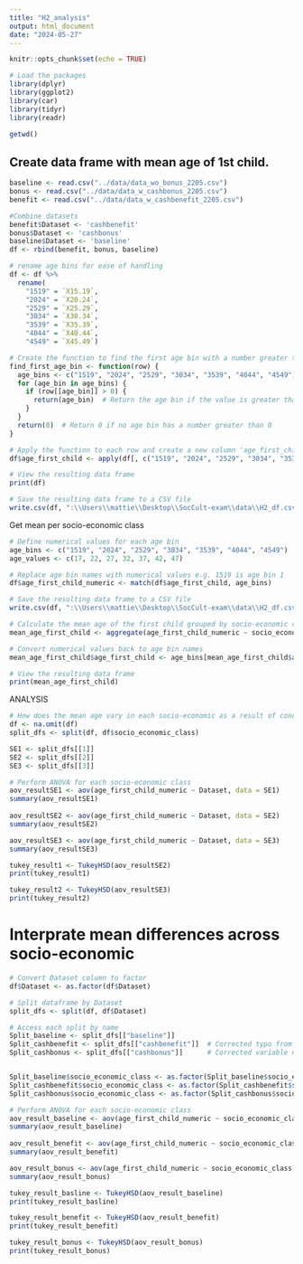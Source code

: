 ```yaml
---
title: "H2_analysis"
output: html_document
date: "2024-05-27"
---
```


```r
knitr::opts_chunk$set(echo = TRUE)

# Load the packages
library(dplyr)
library(ggplot2)
library(car)
library(tidyr)
library(readr)

getwd()
```



## Create data frame with mean age of 1st child. 
```r
baseline <- read.csv("../data/data_wo_bonus_2205.csv")
bonus <- read.csv("../data/data_w_cashbonus_2205.csv")
benefit <- read.csv("../data/data_w_cashbenefit_2205.csv")

#Combine datasets 
benefit$Dataset <- 'cashbenefit'
bonus$Dataset <- 'cashbonus'
baseline$Dataset <- 'baseline'
df <- rbind(benefit, bonus, baseline)
```


```r
# rename age bins for ease of handling
df <- df %>%
  rename(
    "1519" = `X15.19`,
    "2024" = `X20.24`,
    "2529" = `X25.29`,
    "3034" = `X30.34`,
    "3539" = `X35.39`,
    "4044" = `X40.44`,
    "4549" = `X45.49`)

# Create the function to find the first age bin with a number greater than 0
find_first_age_bin <- function(row) {
  age_bins <- c("1519", "2024", "2529", "3034", "3539", "4044", "4549")
  for (age_bin in age_bins) {
    if (row[[age_bin]] > 0) {
      return(age_bin)  # Return the age bin if the value is greater than 0
    }
  }
  return(0)  # Return 0 if no age bin has a number greater than 0
}

# Apply the function to each row and create a new column 'age_first_child'
df$age_first_child <- apply(df[, c("1519", "2024", "2529", "3034", "3539", "4044", "4549")], 1, find_first_age_bin)

# View the resulting data frame
print(df)

# Save the resulting data frame to a CSV file
write.csv(df, ":\\Users\\mattie\\Desktop\\SocCult-exam\\data\\H2_df.csv", row.names = FALSE)
```

Get mean per socio-economic class
```r
# Define numerical values for each age bin
age_bins <- c("1519", "2024", "2529", "3034", "3539", "4044", "4549")
age_values <- c(17, 22, 27, 32, 37, 42, 47)

# Replace age bin names with numerical values e.g. 1519 is age bin 1
df$age_first_child_numeric <- match(df$age_first_child, age_bins)

# Save the resulting data frame to a CSV file
write.csv(df, ":\\Users\\mattie\\Desktop\\SocCult-exam\\data\\H2_df.csv", row.names = FALSE)

# Calculate the mean age of the first child grouped by socio-economic class
mean_age_first_child <- aggregate(age_first_child_numeric ~ socio_economic_class + Dataset, data = df, FUN = mean)

# Convert numerical values back to age bin names
mean_age_first_child$age_first_child <- age_bins[mean_age_first_child$age_first_child_numeric]

# View the resulting data frame
print(mean_age_first_child)
```
ANALYSIS
```r
# How does the mean age vary in each socio-economic as a result of conditions/interventions
df <- na.omit(df)
split_dfs <- split(df, df$socio_economic_class)

SE1 <- split_dfs[[1]]
SE2 <- split_dfs[[2]]
SE3 <- split_dfs[[3]]

# Perform ANOVA for each socio-economic class
aov_resultSE1 <- aov(age_first_child_numeric ~ Dataset, data = SE1)
summary(aov_resultSE1)
  
aov_resultSE2 <- aov(age_first_child_numeric ~ Dataset, data = SE2)
summary(aov_resultSE2)

aov_resultSE3 <- aov(age_first_child_numeric ~ Dataset, data = SE3)
summary(aov_resultSE3)

```
```r
tukey_result1 <- TukeyHSD(aov_resultSE2)
print(tukey_result1)

tukey_result2 <- TukeyHSD(aov_resultSE3)
print(tukey_result2)
```
# Interprate mean differences across socio-economic
```r
# Convert Dataset column to factor
df$Dataset <- as.factor(df$Dataset)

# Split dataframe by Dataset
split_dfs <- split(df, df$Dataset)

# Access each split by name
Split_baseline <- split_dfs[["baseline"]]
Split_cashbenefit <- split_dfs[["cashbenefit"]]  # Corrected typo from "cashbeneft"
Split_cashbonus <- split_dfs[["cashbonus"]]      # Corrected variable name


Split_baseline$socio_economic_class <- as.factor(Split_baseline$socio_economic_class)
Split_cashbenefit$socio_economic_class <- as.factor(Split_cashbenefit$socio_economic_class)
Split_cashbonus$socio_economic_class <- as.factor(Split_cashbonus$socio_economic_class)

# Perform ANOVA for each socio-economic class
aov_result_baseline <- aov(age_first_child_numeric ~ socio_economic_class, data = Split_baseline)
summary(aov_result_baseline)
  
aov_result_benefit <- aov(age_first_child_numeric ~ socio_economic_class, data = Split_cashbenefit)
summary(aov_result_benefit)

aov_result_bonus <- aov(age_first_child_numeric ~ socio_economic_class, data = Split_cashbonus)
summary(aov_result_bonus)
```
```r
tukey_result_basline <- TukeyHSD(aov_result_baseline)
print(tukey_result_basline)

tukey_result_benefit <- TukeyHSD(aov_result_benefit)
print(tukey_result_benefit)

tukey_result_bonus <- TukeyHSD(aov_result_bonus)
print(tukey_result_bonus)
```



